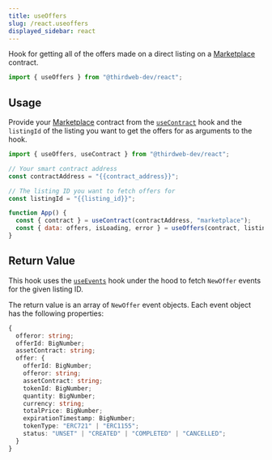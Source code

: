 ---
title: useOffers
slug: /react.useoffers
displayed_sidebar: react
---

Hook for getting all of the offers made on a
direct listing on a [Marketplace](https://thirdweb.com/thirdweb.eth/Marketplace) contract.

```jsx
import { useOffers } from "@thirdweb-dev/react";
```

## Usage

Provide your [Marketplace](https://thirdweb.com/thirdweb.eth/Marketplace) contract from the
[`useContract`](/react.usecontract) hook and the `listingId` of the listing you want to get the offers for as
arguments to the hook.

```jsx
import { useOffers, useContract } from "@thirdweb-dev/react";

// Your smart contract address
const contractAddress = "{{contract_address}}";

// The listing ID you want to fetch offers for
const listingId = "{{listing_id}}";

function App() {
  const { contract } = useContract(contractAddress, "marketplace");
  const { data: offers, isLoading, error } = useOffers(contract, listingId);
}
```

## Return Value

This hook uses the [`useEvents`](/react.useevents) hook under the hood to fetch `NewOffer` events for the given listing ID.

The return value is an array of `NewOffer` event objects. Each event object has the following properties:

```ts
{
  offeror: string;
  offerId: BigNumber;
  assetContract: string;
  offer: {
    offerId: BigNumber;
    offeror: string;
    assetContract: string;
    tokenId: BigNumber;
    quantity: BigNumber;
    currency: string;
    totalPrice: BigNumber;
    expirationTimestamp: BigNumber;
    tokenType: "ERC721" | "ERC1155";
    status: "UNSET" | "CREATED" | "COMPLETED" | "CANCELLED";
  }
}
```
